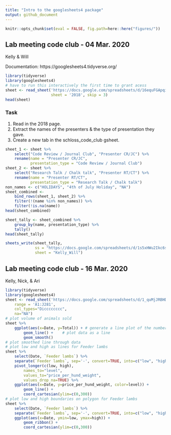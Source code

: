 ```yaml
---
title: "Intro to the googlesheets4 package"
output: github_document
---
```

```r
knitr::opts_chunk$set(eval = FALSE, fig.path=here::here("figures/"))
```

## Lab meeting code club - 04 Mar. 2020

Kelly & Will

Documentation: https://googlesheets4.tidyverse.org/

```r
library(tidyverse)
library(googlesheets4)
# have to run this interactively the first time to grant acess
sheet <- read_sheet('https://docs.google.com/spreadsheets/d/16equFGApqiclh7cZhtSeMRvSObYCBIRDWCkaFBEtA38/edit#gid=1648029123', 
                    sheet = '2018', skip = 3)
head(sheet)
```

### Task

1. Read in the 2018 page.
1. Extract the names of the presenters & the type of presentation they gave.
1. Create a new tab in the schloss_code_club gsheet.

```r
sheet_1 <- sheet %>%
    select("Code Review / Journal Club", "Presenter CR/JC") %>%
    rename(name = "Presenter CR/JC", 
           presentation_type = "Code Review / Journal Club")
sheet_2 <- sheet %>%
    select("Research Talk / Chalk talk", "Presenter RT/CT") %>%
    rename(name = "Presenter RT/CT", 
           presentation_type = "Research Talk / Chalk talk")
non_names <- c("HOLIDAYS", "4th of July Holiday", "NA")
sheet_combined <-
    bind_rows(sheet_1, sheet_2) %>% 
    filter(!(name %in% non_names)) %>% 
    filter(!is.na(name))
head(sheet_combined)
```
```r
sheet_tally <- sheet_combined %>% 
    group_by(name, presentation_type) %>%
    tally()
head(sheet_tally)
```

```r
sheets_write(sheet_tally, 
             ss = "https://docs.google.com/spreadsheets/d/1s5xHWu2Ikc6snXFER4YiXzEE5ukfe6_fv59EQAuPSrg/edit#gid=0", 
             sheet = "Kelly_Will")
```


## Lab meeting code club - 16 Mar. 2020

Kelly, Nick, & Ari

```r
library(tidyverse)
library(googlesheets4)
sheet <- read_sheet('https://docs.google.com/spreadsheets/d/1_quMjJRBHDLQSmWQouzzyi1DOejAtCZnAeesdVyRWiQ/edit#gid=1467293328',
	range = 'A1:J281',
	col_types="Dicccccccc",
	na="NA")
# plot volume of animals sold
sheet %>%
	ggplot(aes(x=Date, y=Total)) + # generate a line plot of the number of animals sold over time
		geom_line() +	 # plot data as a line
		geom_smooth()  
# plot smoothed line through data
# plot low and high as lines for Feeder lambs
sheet %>%
	select(Date, `Feeder lambs`) %>%
	separate(`Feeder lambs`, sep='-', convert=TRUE, into=c("low", "high")) %>%
	pivot_longer(c(low, high),
		names_to="level",
		values_to="price_per_hund_weight",
		values_drop_na=TRUE) %>%
	ggplot(aes(x=Date, y=price_per_hund_weight, color=level)) +
		geom_line() +
		coord_cartesian(ylim=c(0,300))
# plot low and high boundaries on polygon for Feeder lambs
sheet %>%
	select(Date, `Feeder lambs`) %>%
	separate(`Feeder lambs`, sep='-', convert=TRUE, into=c("low", "high")) %>%
	ggplot(aes(x=Date, ymin=low, ymax=high)) +
		geom_ribbon() +
		coord_cartesian(ylim=c(0,300))
```
